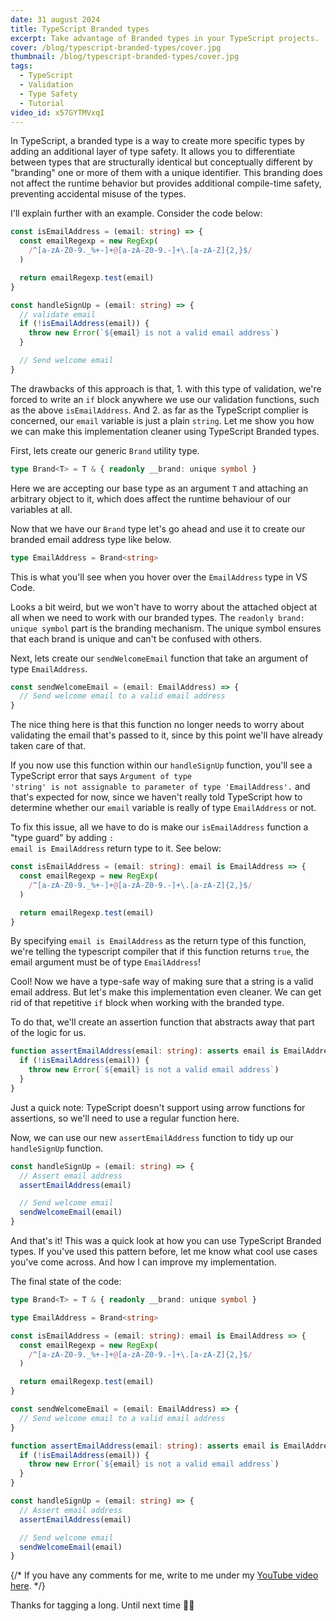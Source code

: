 ```yaml
---
date: 31 august 2024
title: TypeScript Branded types
excerpt: Take advantage of Branded types in your TypeScript projects.
cover: /blog/typescript-branded-types/cover.jpg
thumbnail: /blog/typescript-branded-types/cover.jpg
tags:
  - TypeScript
  - Validation
  - Type Safety
  - Tutorial
video_id: x57GYTMVxqI
---
```


In TypeScript, a branded type is a way to create more specific types by adding an additional layer of type safety. It allows you to differentiate between types that are structurally identical but conceptually different by "branding" one or more of them with a unique identifier. This branding does not affect the runtime behavior but provides additional compile-time safety, preventing accidental misuse of the types.

I'll explain further with an example. Consider the code below:

```typescript
const isEmailAddress = (email: string) => {
  const emailRegexp = new RegExp(
    /^[a-zA-Z0-9._%+-]+@[a-zA-Z0-9.-]+\.[a-zA-Z]{2,}$/
  )

  return emailRegexp.test(email)
}

const handleSignUp = (email: string) => {
  // validate email
  if (!isEmailAddress(email)) {
    throw new Error(`${email} is not a valid email address`)
  }

  // Send welcome email
}
```

The drawbacks of this approach is that, 1. with this type of validation, we're forced to write an <Code>if</Code> block anywhere we use our validation functions, such as the above <Code>isEmailAddress</Code>. And 2. as far as the TypeScript complier is concerned, our <Code>email</Code> variable is just a plain <Code>string</Code>. Let me show you how we can make this implementation cleaner using TypeScript Branded types.

First, lets create our generic <Code>Brand</Code> utility type.

```typescript
type Brand<T> = T & { readonly __brand: unique symbol }
```

Here we are accepting our base type as an argument <Code>T</Code> and attaching an arbitrary object to it, which does affect the runtime behaviour of our variables at all.

Now that we have our <Code>Brand</Code> type let's go ahead and use it to create our branded email address type like below.

```typescript
type EmailAddress = Brand<string>
```

This is what you'll see when you hover over the <Code>EmailAddress</Code> type in VS Code.

<MDXImage
  alt="email address type peak"
  src="/blog/typescript-branded-types/email-address-type.png"
  width="400px"
  height="110px"
/>

Looks a bit weird, but we won't have to worry about the attached object at all when we need to work with our branded types. The <Code>readonly brand: unique symbol</Code> part is the branding mechanism. The unique symbol ensures that each brand is unique and can't be confused with others.

Next, lets create our <Code>sendWelcomeEmail</Code> function that take an argument of type <Code>EmailAddress</Code>.

```typescript
const sendWelcomeEmail = (email: EmailAddress) => {
  // Send welcome email to a valid email address
}
```

The nice thing here is that this function no longer needs to worry about validating the email that's passed to it, since by this point we'll have already taken care of that.

If you now use this function within our <Code>handleSignUp</Code> function, you'll see a TypeScript error that says <Code>Argument of type 'string' is not assignable to parameter of type 'EmailAddress'.</Code> and that's expected for now, since we haven't really told TypeScript how to determine whether our <Code>email</Code> variable is really of type <Code>EmailAddress</Code> or not.

To fix this issue, all we have to do is make our <Code>isEmailAddress</Code> function a "type guard" by adding <Code>: email is EmailAddress</Code> return type to it. See below:

```typescript
const isEmailAddress = (email: string): email is EmailAddress => {
  const emailRegexp = new RegExp(
    /^[a-zA-Z0-9._%+-]+@[a-zA-Z0-9.-]+\.[a-zA-Z]{2,}$/
  )

  return emailRegexp.test(email)
}
```

By specifying <Code>email is EmailAddress</Code> as the return type of this function, we're telling the typescript compiler that if this function returns <Code>true</Code>, the email argument must be of type <Code>EmailAddress</Code>!

Cool! Now we have a type-safe way of making sure that a string is a valid email address. But let's make this implementation even cleaner. We can get rid of that repetitive <Code>if</Code> block when working with the branded type.

To do that, we'll create an assertion function that abstracts away that part of the logic for us.

```typescript
function assertEmailAddress(email: string): asserts email is EmailAddress {
  if (!isEmailAddress(email)) {
    throw new Error(`${email} is not a valid email address`)
  }
}
```

Just a quick note: TypeScript doesn't support using arrow functions for assertions, so we'll need to use a regular function here.

Now, we can use our new <Code>assertEmailAddress</Code> function to tidy up our <Code>handleSignUp</Code> function.

```typescript
const handleSignUp = (email: string) => {
  // Assert email address
  assertEmailAddress(email)

  // Send welcome email
  sendWelcomeEmail(email)
}
```

And that's it! This was a quick look at how you can use TypeScript Branded types. If you've used this pattern before, let me know what cool use cases you've come across. And how I can improve my implementation.

The final state of the code:

```typescript
type Brand<T> = T & { readonly __brand: unique symbol }

type EmailAddress = Brand<string>

const isEmailAddress = (email: string): email is EmailAddress => {
  const emailRegexp = new RegExp(
    /^[a-zA-Z0-9._%+-]+@[a-zA-Z0-9.-]+\.[a-zA-Z]{2,}$/
  )

  return emailRegexp.test(email)
}

const sendWelcomeEmail = (email: EmailAddress) => {
  // Send welcome email to a valid email address
}

function assertEmailAddress(email: string): asserts email is EmailAddress {
  if (!isEmailAddress(email)) {
    throw new Error(`${email} is not a valid email address`)
  }
}

const handleSignUp = (email: string) => {
  // Assert email address
  assertEmailAddress(email)

  // Send welcome email
  sendWelcomeEmail(email)
}
```

{/* If you have any comments for me, write to me under my [YouTube video here](https://www.youtube.com/watch?v=x57GYTMVxqI). */}

Thanks for tagging a long. Until next time 👋🏼
